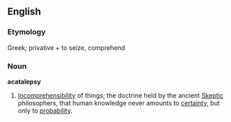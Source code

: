 ==English==

===Etymology===
Greek; privative + to seize, comprehend
===Noun===
'''acatalepsy'''

#[[incomprehensibility|Incomprehensibility]] of things; the doctrine held by the ancient [[Skeptic]] philosophers, that human knowledge never amounts to [[certainty]], but only to [[probability]].